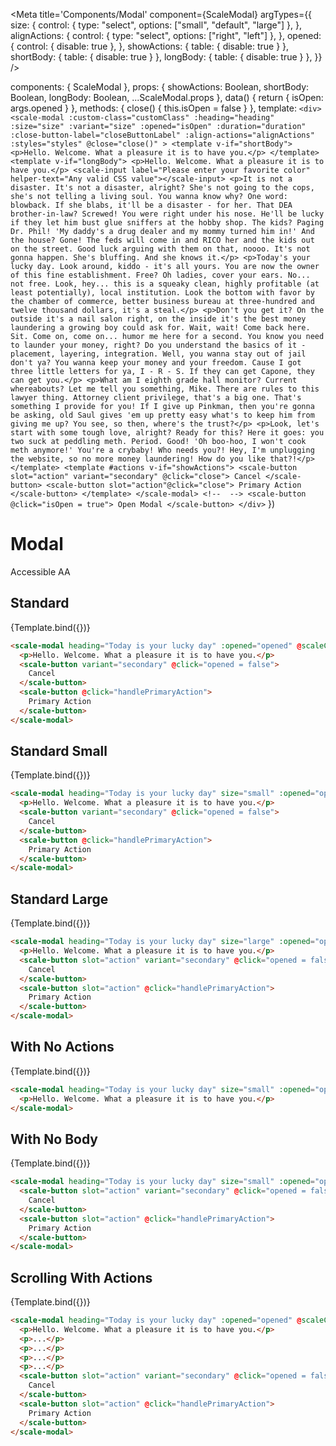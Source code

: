 
<Meta
  title='Components/Modal'
  component={ScaleModal}
  argTypes={{
    size: {
      control: {
        type: "select",
        options: ["small", "default", "large"]
      },
    },
    alignActions: {
      control: {
        type: "select",
        options: ["right", "left"]
      },
    },
    opened: {
      control: {
        disable: true
      },
    },
    showActions: {
      table: {
        disable: true
      }
    },
    shortBody: {
      table: {
        disable: true
      }
    },
    longBody: {
      table: {
        disable: true
      }
    },
  }}
/>

  components: { ScaleModal },
  props: {
    showActions: Boolean,
    shortBody: Boolean,
    longBody: Boolean,
    ...ScaleModal.props
  },
  data() {
    return {
      isOpen: args.opened
    }
  },
  methods: {
    close() {
      this.isOpen = false
    }
  },
  template: `
    <div>
      <scale-modal
        :custom-class="customClass"
        :heading="heading"
        :size="size"
        :variant="size"
        :opened="isOpen"
        :duration="duration"
        :close-button-label="closeButtonLabel"
        :align-actions="alignActions"
        :styles="styles"
        @close="close()"
      >
        <template v-if="shortBody">
          <p>Hello. Welcome. What a pleasure it is to have you.</p>
        </template>
        <template v-if="longBody">
          <p>Hello. Welcome. What a pleasure it is to have you.</p>
          <scale-input label="Please enter your favorite color" helper-text="Any valid CSS value"></scale-input>
          <p>It is not a disaster. It's not a disaster, alright? She's not going to the cops, she's not telling a living soul. You wanna know why? One word: blowback. If she blabs, it'll be a disaster - for her. That DEA brother-in-law? Screwed! You were right under his nose. He'll be lucky if they let him bust glue sniffers at the hobby shop. The kids? Paging Dr. Phil! 'My daddy's a drug dealer and my mommy turned him in!' And the house? Gone! The feds will come in and RICO her and the kids out on the street. Good luck arguing with them on that, noooo. It's not gonna happen. She's bluffing. And she knows it.</p>
          <p>Today's your lucky day. Look around, kiddo - it's all yours. You are now the owner of this fine establishment. Free? Oh ladies, cover your ears. No... not free. Look, hey... this is a squeaky clean, highly profitable (at least potentially), local institution. Look the bottom with favor by the chamber of commerce, better business bureau at three-hundred and twelve thousand dollars, it's a steal.</p>
          <p>Don't you get it? On the outside it's a nail salon right, on the inside it's the best money laundering a growing boy could ask for. Wait, wait! Come back here. Sit. Come on, come on... humor me here for a second. You know you need to launder your money, right? Do you understand the basics of it - placement, layering, integration. Well, you wanna stay out of jail don't ya? You wanna keep your money and your freedom. Cause I got three little letters for ya, I - R - S. If they can get Capone, they can get you.</p>
          <p>What am I eighth grade hall monitor? Current whereabouts? Let me tell you something, Mike. There are rules to this lawyer thing. Attorney client privilege, that's a big one. That's something I provide for you! If I give up Pinkman, then you're gonna be asking, old Saul gives 'em up pretty easy what's to keep him from giving me up? You see, so then, where's the trust?</p>
          <p>Look, let's start with some tough love, alright? Ready for this? Here it goes: you two suck at peddling meth. Period. Good! 'Oh boo-hoo, I won't cook meth anymore!' You're a crybaby! Who needs you?! Hey, I'm unplugging the website, so no more money laundering! How do you like that?!</p>
        </template>
        <template #actions v-if="showActions">
          <scale-button slot="action" variant="secondary" @click="close">
            Cancel
          </scale-button>
          <scale-button slot="action"@click="close">
            Primary Action
          </scale-button>
        </template>
      </scale-modal>
      <!--  -->
      <scale-button @click="isOpen = true">
        Open Modal
      </scale-button>
    </div>
  `
})

<div style={{display: 'inline-flex', alignItems: 'center', justifyContent: 'space-between', width: '100%'}}>
    <h1>Modal</h1>
    <scale-tag styles={"{\"tag\":{\"background\":\"#32A032\"}}"}>Accessible AA</scale-tag>
</div>

## Standard

<Canvas withSource="none">
  <Story
    name='Standard'
    args={{
      opened: false,
      showActions: true,
      shortBody: true
    }}
  >
    {Template.bind({})}
  </Story>
</Canvas>

<ArgsTable story='Standard' />

```html
<scale-modal heading="Today is your lucky day" :opened="opened" @scaleClose="opened = false">
  <p>Hello. Welcome. What a pleasure it is to have you.</p>
  <scale-button variant="secondary" @click="opened = false">
    Cancel
  </scale-button>
  <scale-button @click="handlePrimaryAction">
    Primary Action
  </scale-button>
</scale-modal>
```

## Standard Small

<Canvas withSource="none">
  <Story
    name='Standard Small'
    args={{
      opened: false,
      size: 'small',
      showActions: true,
      shortBody: true
    }}
  >
    {Template.bind({})}
  </Story>
</Canvas>

```html
<scale-modal heading="Today is your lucky day" size="small" :opened="opened" @scaleClose="opened = false">
  <p>Hello. Welcome. What a pleasure it is to have you.</p>
  <scale-button variant="secondary" @click="opened = false">
    Cancel
  </scale-button>
  <scale-button @click="handlePrimaryAction">
    Primary Action
  </scale-button>
</scale-modal>
```

## Standard Large

<Canvas withSource="none">
  <Story
    name='Standard Large'
    args={{
      opened: false,
      size: 'large',
      showActions: true,
      shortBody: true
    }}
  >
    {Template.bind({})}
  </Story>
</Canvas>

```html
<scale-modal heading="Today is your lucky day" size="large" :opened="opened" @scaleClose="opened = false">
  <p>Hello. Welcome. What a pleasure it is to have you.</p>
  <scale-button slot="action" variant="secondary" @click="opened = false">
    Cancel
  </scale-button>
  <scale-button slot="action" @click="handlePrimaryAction">
    Primary Action
  </scale-button>
</scale-modal>
```

## With No Actions

<Canvas withSource="none">
  <Story
    name='No Actions'
    args={{
      opened: false,
      size: 'small',
      showActions: false,
      shortBody: true
    }}
  >
    {Template.bind({})}
  </Story>
</Canvas>

```html
<scale-modal heading="Today is your lucky day" size="small" :opened="opened" @scaleClose="opened = false">
  <p>Hello. Welcome. What a pleasure it is to have you.</p>
</scale-modal>
```

## With No Body

<Canvas withSource="none">
  <Story
    name='With No Body'
    args={{
      opened: false,
      size: 'small',
      showActions: true,
      shortBody: false
    }}
  >
    {Template.bind({})}
  </Story>
</Canvas>

```html
<scale-modal heading="Today is your lucky day" size="small" :opened="opened" @scaleClose="opened = false">
  <scale-button slot="action" variant="secondary" @click="opened = false">
    Cancel
  </scale-button>
  <scale-button slot="action" @click="handlePrimaryAction">
    Primary Action
  </scale-button>
</scale-modal>
```

## Scrolling With Actions

<Canvas withSource="none">
  <Story
    name='Scrolling With Actions'
    args={{
      opened: false,
      showActions: true,
      longBody: true,
    }}
  >
    {Template.bind({})}
  </Story>
</Canvas>

```html
<scale-modal heading="Today is your lucky day" :opened="opened" @scaleClose="opened = false">
  <p>Hello. Welcome. What a pleasure it is to have you.</p>
  <p>...</p>
  <p>...</p>
  <p>...</p>
  <p>...</p>
  <scale-button slot="action" variant="secondary" @click="opened = false">
    Cancel
  </scale-button>
  <scale-button slot="action" @click="handlePrimaryAction">
    Primary Action
  </scale-button>
</scale-modal>
```
